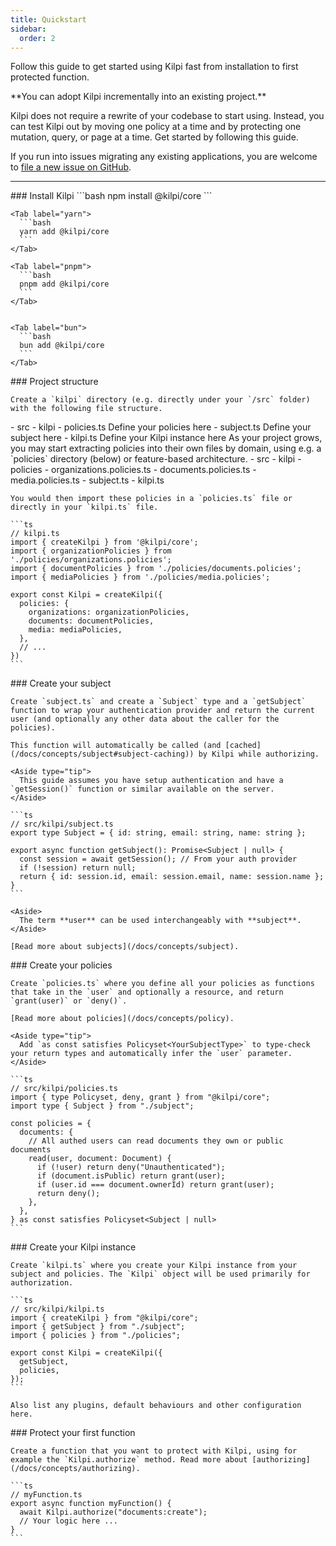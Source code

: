 ```yaml
---
title: Quickstart
sidebar:
  order: 2
---
```


Follow this guide to get started using Kilpi fast from installation to first protected function.

<Collapsible title="Incremental adoption for existing projects">
**You can adopt Kilpi incrementally into an existing project.**

Kilpi does not require a rewrite of your codebase to start using. Instead, you can test Kilpi out by moving one policy at a time and by protecting one mutation, query, or page at a time. Get started by following this guide.

If you run into issues migrating any existing applications, you are welcome to [file a new issue on GitHub](https://github.com/Jussinevavuori/kilpi/issues/new).
</Collapsible>

---

<Steps>

  <Step>
  ### Install Kilpi

  <Tabs syncKey="package-manager">
    <Tab label="npm">
      ```bash
      npm install @kilpi/core
      ```
    </Tab>

    <Tab label="yarn">
      ```bash
      yarn add @kilpi/core
      ```
    </Tab>

    <Tab label="pnpm">
      ```bash
      pnpm add @kilpi/core
      ```
    </Tab>

    
    <Tab label="bun">
      ```bash
      bun add @kilpi/core
      ```
    </Tab>
  </Tabs>

  </Step>
  <Step>
    ### Project structure

    Create a `kilpi` directory (e.g. directly under your `/src` folder) with the following file structure.
    
  <FileTree>
    - src
      - kilpi
        - policies.ts Define your policies here
        - subject.ts Define your subject here
        - kilpi.ts Define your Kilpi instance here
  </FileTree>

  <Collapsible title="Project structure for larger projects">
    As your project grows, you may start extracting policies into their own files by domain, using e.g. a `policies` directory (below) or feature-based architecture.

      
  <FileTree>
    - src
      - kilpi
        - policies
          - organizations.policies.ts
          - documents.policies.ts
          - media.policies.ts
        - subject.ts
        - kilpi.ts        
  </FileTree>

    You would then import these policies in a `policies.ts` file or directly in your `kilpi.ts` file.

    ```ts
    // kilpi.ts
    import { createKilpi } from '@kilpi/core';
    import { organizationPolicies } from './policies/organizations.policies';
    import { documentPolicies } from './policies/documents.policies';
    import { mediaPolicies } from './policies/media.policies';

    export const Kilpi = createKilpi({
      policies: {
        organizations: organizationPolicies,
        documents: documentPolicies,
        media: mediaPolicies,
      },
      // ...
    })
    ```
  </Collapsible>
  </Step>

  <Step>
    ### Create your subject

    Create `subject.ts` and create a `Subject` type and a `getSubject` function to wrap your authentication provider and return the current user (and optionally any other data about the caller for the policies).

    This function will automatically be called (and [cached](/docs/concepts/subject#subject-caching)) by Kilpi while authorizing.

    <Aside type="tip">
      This guide assumes you have setup authentication and have a `getSession()` function or similar available on the server.
    </Aside>

    ```ts
    // src/kilpi/subject.ts
    export type Subject = { id: string, email: string, name: string };

    export async function getSubject(): Promise<Subject | null> {
      const session = await getSession(); // From your auth provider
      if (!session) return null;
      return { id: session.id, email: session.email, name: session.name };
    }
    ```

    <Aside>
      The term **user** can be used interchangeably with **subject**.
    </Aside>

    [Read more about subjects](/docs/concepts/subject).
  </Step>

  <Step>
    ### Create your policies

    Create `policies.ts` where you define all your policies as functions that take in the `user` and optionally a resource, and return `grant(user)` or `deny()`.

    [Read more about policies](/docs/concepts/policy).

    <Aside type="tip">
      Add `as const satisfies Policyset<YourSubjectType>` to type-check your return types and automatically infer the `user` parameter.
    </Aside>

    ```ts
    // src/kilpi/policies.ts
    import { type Policyset, deny, grant } from "@kilpi/core";
    import type { Subject } from "./subject";

    const policies = {
      documents: {
        // All authed users can read documents they own or public documents
        read(user, document: Document) {
          if (!user) return deny("Unauthenticated");
          if (document.isPublic) return grant(user);
          if (user.id === document.ownerId) return grant(user);
          return deny();
        },
      },
    } as const satisfies Policyset<Subject | null>
    ```
  </Step>

  <Step>
    ### Create your Kilpi instance

    Create `kilpi.ts` where you create your Kilpi instance from your subject and policies. The `Kilpi` object will be used primarily for authorization.

    ```ts
    // src/kilpi/kilpi.ts
    import { createKilpi } from "@kilpi/core";
    import { getSubject } from "./subject";
    import { policies } from "./policies";

    export const Kilpi = createKilpi({ 
      getSubject, 
      policies,
    });
    ```

    Also list any plugins, default behaviours and other configuration here.
  </Step>

  <Step>
    ### Protect your first function

    Create a function that you want to protect with Kilpi, using for example the `Kilpi.authorize` method. Read more about [authorizing](/docs/concepts/authorizing).

    ```ts
    // myFunction.ts
    export async function myFunction() {
      await Kilpi.authorize("documents:create");
      // Your logic here ...
    }
    ```
  </Step>
</Steps>